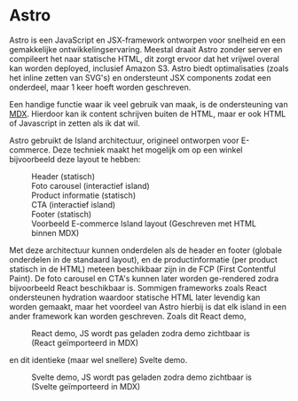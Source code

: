 
# Astro

Astro is een JavaScript en JSX-framework ontworpen voor snelheid en een gemakkelijke
ontwikkelingservaring. Meestal draait Astro zonder server en compileert het naar
statische HTML, dit zorgt ervoor dat het vrijwel overal kan worden deployed,
inclusief Amazon S3. Astro biedt optimalisaties (zoals het inline zetten van SVG's)
en ondersteunt JSX components zodat een onderdeel, maar 1 keer hoeft worden geschreven.

Een handige functie waar ik veel gebruik van maak, is de ondersteuning van [MDX](./mdx).
Hierdoor kan ik content schrijven buiten de HTML, maar er ook HTML of Javascript in
zetten als ik dat wil.

Astro gebruikt de Island architectuur, origineel ontworpen voor E-commerce. Deze
techniek maakt het mogelijk om op een winkel bijvoorbeeld deze layout te hebben:

<figure className="m-2 p-2 rounded-lg shadow-lg bg-gray-200">
    <div className="grid grid-cols-3 grid-rows-4 gap-4">
        <div className="row-span-1 col-span-3 p-2 bg-gray-300 rounded shadow">Header (statisch)</div>
        <div className="row-span-2 col-span-2 p-2 bg-blue-300 rounded shadow">Foto carousel (interactief island)</div>
        <div className="row-span-1 col-span-1 p-2 bg-gray-300 rounded shadow">Product informatie (statisch)</div>
        <div className="row-span-1 col-span-1 p-2 bg-blue-300 rounded shadow">CTA (interactief island)</div>
        <div className="row-span-1 col-span-3 p-2 bg-gray-300 rounded shadow">Footer (statisch)</div>
    </div>
    <figcaption>Voorbeeld E-commerce Island layout (Geschreven met HTML binnen MDX)</figcaption>
</figure>

Met deze architectuur kunnen onderdelen als de header en footer (globale onderdelen in de
standaard layout), en de productinformatie (per product statisch in de HTML) meteen
beschikbaar zijn in de FCP (First Contentful Paint). De foto carousel en CTA's kunnen later
worden ge-rendered zodra bijvoorbeeld React beschikbaar is. Sommigen frameworks zoals React
ondersteunen hydration waardoor statische HTML later levendig kan worden gemaakt, maar het
voordeel van Astro hierbij is dat elk island in een ander framework kan worden geschreven.
Zoals dit React demo,

<figure className="m-2 p-2 rounded-lg shadow-lg bg-gray-200">
    <ReactCounterDemo client:visible />
    <figcaption>React demo, JS wordt pas geladen zodra demo zichtbaar is (React geïmporteerd in MDX)</figcaption>
</figure>

en dit identieke (maar wel snellere) Svelte demo.

<figure className="m-2 p-2 rounded-lg shadow-lg bg-gray-200">
    <SvelteCounterDemo client:visible />
    <figcaption>Svelte demo, JS wordt pas geladen zodra demo zichtbaar is (Svelte geïmporteerd in MDX)</figcaption>
</figure>